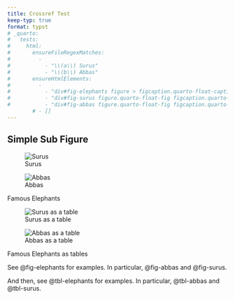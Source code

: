 ```yaml
---
title: Crossref Test
keep-typ: true
format: typst
# _quarto:
#   tests:
#     html:
#       ensureFileRegexMatches:
#         -
#           - "\\(a\\) Surus"
#           - "\\(b\\) Abbas"
#       ensureHtmlElements:
#         - 
#           - "div#fig-elephants figure > figcaption.quarto-float-caption"
#           - "div#fig-surus figure.quarto-float-fig figcaption.quarto-subfloat-caption"
#           - "div#fig-abbas figure.quarto-float-fig figcaption.quarto-subfloat-caption"
        # - []
---
```


## Simple Sub Figure

::: {#fig-elephants layout-ncol=2}

![Surus](img/surus.jpg){#fig-surus}

![Abbas](img/abbas.jpg){#fig-abbas}

Famous Elephants
:::

::: {#tbl-elephants layout-ncol=2}

![Surus as a table](img/surus.jpg){#tbl-surus}

![Abbas as a table](img/abbas.jpg){#tbl-abbas}

Famous Elephants as tables
:::


See @fig-elephants for examples. In particular, @fig-abbas and @fig-surus. 

And then, see @tbl-elephants for examples. In particular, @tbl-abbas and @tbl-surus. 